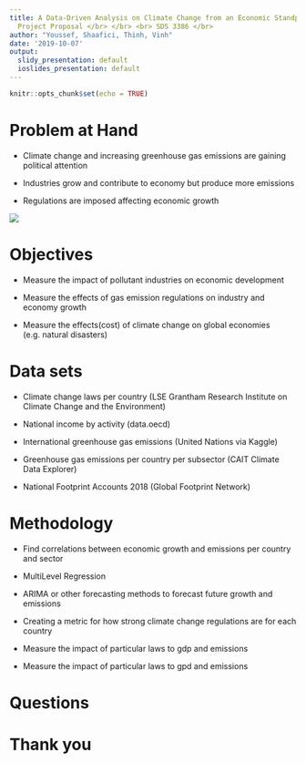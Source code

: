 ```yaml
---
title: A Data-Driven Analysis on Climate Change from an Economic Standpoint <br> <br>
  Project Proposal </br> </br> <br> SDS 3386 </br>
author: "Youssef, Shaafici, Thinh, Vinh"
date: '2019-10-07'
output:
  slidy_presentation: default
  ioslides_presentation: default
---
```


```r
knitr::opts_chunk$set(echo = TRUE)
```

# Problem at Hand

- Climate change and increasing greenhouse gas emissions are gaining political attention

- Industries grow and contribute to economy but produce more emissions

- Regulations are imposed affecting economic growth

<!-- BASICALLY GOVERNMENTS SEE POLUTION -> WANT TO DO SOMETHING ABOUT IT BUT THEY DONT KNOW THE ECONOMIC IMPACT SO LETS SEE IF ITS WORTH IT(ECON STANPOINT) USING DATA SCIENCE MAGIC -->

<!-- - How do polluant industries contribute to economic growth -->

<!-- - How do regulations affect economic performance -->

<!-- - How does climate changes affect economic performance -->


<!-- ![](greenhouse_gasses.jpg) -->
![](problemDiagram.png)

# Objectives

<!-- Maybe we could mention developing vs established economies for each of these points -->
- Measure the impact of pollutant industries on economic development

- Measure the effects of gas emission regulations on industry and economy growth

- Measure the effects(cost) of climate change on global economies (e.g. natural disasters)

# Data sets

- Climate change laws per country (LSE Grantham Research Institute on Climate Change and the Environment)

- National income by activity (data.oecd)

- International greenhouse gas emissions (United Nations via Kaggle)

- Greenhouse gas emissions per country per subsector (CAIT Climate Data Explorer)

- National Footprint Accounts 2018 (Global Footprint Network)

# Methodology

- Find correlations between economic growth and emissions per country and sector

-   MultiLevel Regression

-   ARIMA or other forecasting methods to forecast future growth and emissions

<!-- -  Important of us to take seasonality into account! -->

-   Creating a metric for how strong climate change regulations are for each country

-   Measure the impact of particular laws to gdp and emissions

- Measure the impact of particular laws to gpd and emissions

<!-- WE NEED A METHOD TO DETERMINE ECOLOGICAL REGULATION PERFOMANCE -->

# Questions

# Thank you








